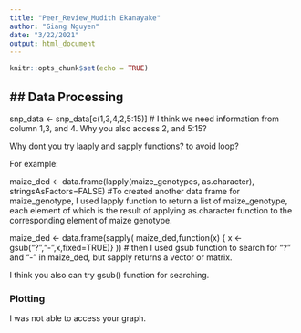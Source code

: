 ---
title: "Peer_Review_Mudith Ekanayake"
author: "Giang Nguyen"
date: "3/22/2021"
output: html_document
---

```{r setup, include=FALSE}
knitr::opts_chunk$set(echo = TRUE)
```

## ## Data Processing
snp_data <- snp_data[c(1,3,4,2,5:15)] # I think we need information from column 1,3, and 4. Why you also access 2, and 5:15?

Why dont you try laaply and sapply functions?
 to avoid loop?

For example:


maize_ded <- data.frame(lapply(maize_genotypes, as.character), stringsAsFactors=FALSE)
 #To created another data frame for maize_genotype, I used lapply function to return a list of maize_genotype, each element of which is the result of applying as.character function to the corresponding element of maize genotype. 

maize_ded <- data.frame(sapply( maize_ded,function(x) { x <- gsub("?","-",x,fixed=TRUE)} ))
  # then I used gsub function to search for "?" and "-" in maize_ded, but sapply returns a vector or matrix.

I think you also can try gsub() function for searching.

 
### Plotting

I was not able to access your graph. 



```{r cars}

```


